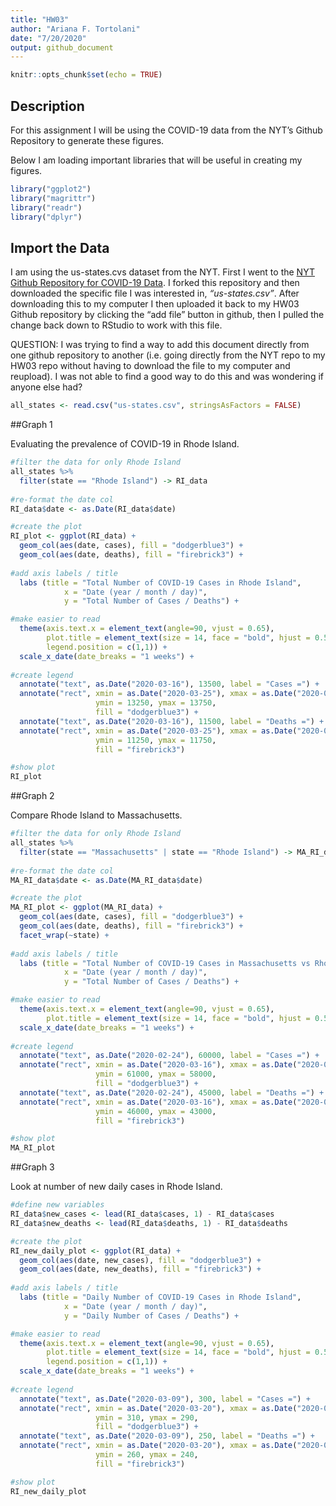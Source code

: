 ```yaml
---
title: "HW03"
author: "Ariana F. Tortolani"
date: "7/20/2020"
output: github_document
---
```


```r
knitr::opts_chunk$set(echo = TRUE)
```

## Description 

For this assignment I will be using the COVID-19 data from the NYT's Github Repository to generate these figures.

Below I am loading important libraries that will be useful in creating my figures.

```r
library("ggplot2")
library("magrittr")
library("readr")
library("dplyr")
```

## Import the Data

I am using the us-states.cvs dataset from the NYT.  First I went to the [NYT Github Repository for COVID-19 Data](https://github.com/nytimes/covid-19-data).  I forked this repository and then downloaded the specific file I was interested in, *"us-states.csv"*.  After downloading this to my computer I then uploaded it back to my HW03 Github repository by clicking the "add file" button in github, then I pulled the change back down to RStudio to work with this file.

QUESTION:  I was trying to find a way to add this document directly from one github repository to another (i.e. going directly from the NYT repo to my HW03 repo without having to download the file to my computer and reupload).  I was not able to find a good way to do this and was wondering if anyone else had?

```r
all_states <- read.csv("us-states.csv", stringsAsFactors = FALSE)
```

##Graph 1

Evaluating the prevalence of COVID-19 in Rhode Island.

```r
#filter the data for only Rhode Island
all_states %>%
  filter(state == "Rhode Island") -> RI_data
  
#re-format the date col
RI_data$date <- as.Date(RI_data$date)

#create the plot 
RI_plot <- ggplot(RI_data) +
  geom_col(aes(date, cases), fill = "dodgerblue3") +
  geom_col(aes(date, deaths), fill = "firebrick3") +
  
#add axis labels / title
  labs (title = "Total Number of COVID-19 Cases in Rhode Island",
            x = "Date (year / month / day)", 
            y = "Total Number of Cases / Deaths") +

#make easier to read
  theme(axis.text.x = element_text(angle=90, vjust = 0.65),
        plot.title = element_text(size = 14, face = "bold", hjust = 0.5),
        legend.position = c(1,1)) +
  scale_x_date(date_breaks = "1 weeks") +
  
#create legend
  annotate("text", as.Date("2020-03-16"), 13500, label = "Cases =") +
  annotate("rect", xmin = as.Date("2020-03-25"), xmax = as.Date("2020-04-01"),
                   ymin = 13250, ymax = 13750,
                   fill = "dodgerblue3") +
  annotate("text", as.Date("2020-03-16"), 11500, label = "Deaths =") +
  annotate("rect", xmin = as.Date("2020-03-25"), xmax = as.Date("2020-04-01"),
                   ymin = 11250, ymax = 11750,
                   fill = "firebrick3")

#show plot
RI_plot

```


##Graph 2

Compare Rhode Island to Massachusetts.
```r
#filter the data for only Rhode Island
all_states %>%
  filter(state == "Massachusetts" | state == "Rhode Island") -> MA_RI_data
  
#re-format the date col
MA_RI_data$date <- as.Date(MA_RI_data$date)

#create the plot 
MA_RI_plot <- ggplot(MA_RI_data) +
  geom_col(aes(date, cases), fill = "dodgerblue3") +
  geom_col(aes(date, deaths), fill = "firebrick3") +
  facet_wrap(~state) +
  
#add axis labels / title
  labs (title = "Total Number of COVID-19 Cases in Massachusetts vs Rhode Island",
            x = "Date (year / month / day)", 
            y = "Total Number of Cases / Deaths") +

#make easier to read
  theme(axis.text.x = element_text(angle=90, vjust = 0.65),
        plot.title = element_text(size = 14, face = "bold", hjust = 0.5)) +
  scale_x_date(date_breaks = "1 weeks") +
  
#create legend
  annotate("text", as.Date("2020-02-24"), 60000, label = "Cases =") +
  annotate("rect", xmin = as.Date("2020-03-16"), xmax = as.Date("2020-03-29"),
                   ymin = 61000, ymax = 58000,
                   fill = "dodgerblue3") +
  annotate("text", as.Date("2020-02-24"), 45000, label = "Deaths =") +
  annotate("rect", xmin = as.Date("2020-03-16"), xmax = as.Date("2020-03-29"),
                   ymin = 46000, ymax = 43000,
                   fill = "firebrick3")

#show plot
MA_RI_plot
```


##Graph 3

Look at number of new daily cases in Rhode Island.
```r
#define new variables
RI_data$new_cases <- lead(RI_data$cases, 1) - RI_data$cases
RI_data$new_deaths <- lead(RI_data$deaths, 1) - RI_data$deaths

#create the plot 
RI_new_daily_plot <- ggplot(RI_data) +
  geom_col(aes(date, new_cases), fill = "dodgerblue3") +
  geom_col(aes(date, new_deaths), fill = "firebrick3") +
  
#add axis labels / title
  labs (title = "Daily Number of COVID-19 Cases in Rhode Island",
            x = "Date (year / month / day)", 
            y = "Daily Number of Cases / Deaths") +

#make easier to read
  theme(axis.text.x = element_text(angle=90, vjust = 0.65),
        plot.title = element_text(size = 14, face = "bold", hjust = 0.5),
        legend.position = c(1,1)) +
  scale_x_date(date_breaks = "1 weeks") +
  
#create legend
  annotate("text", as.Date("2020-03-09"), 300, label = "Cases =") +
  annotate("rect", xmin = as.Date("2020-03-20"), xmax = as.Date("2020-03-26"),
                   ymin = 310, ymax = 290,
                   fill = "dodgerblue3") +
  annotate("text", as.Date("2020-03-09"), 250, label = "Deaths =") +
  annotate("rect", xmin = as.Date("2020-03-20"), xmax = as.Date("2020-03-26"),
                   ymin = 260, ymax = 240,
                   fill = "firebrick3")

#show plot
RI_new_daily_plot

```